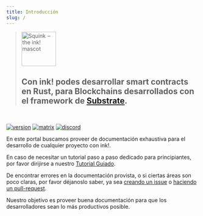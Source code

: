 ```yaml
---
title: Introducción
slug: /
---
```


<blockquote>
    <img src="/img/ink-squink.svg" alt="Squink ‒ the ink! mascot" className="squid" height="90" />
    <h2>
        Con ink! podes desarrollar smart contracts en Rust, para Blockchains desarrollados con el
        framework de <a href="https://github.com/paritytech/substrate">Substrate</a>.
    </h2>
</blockquote>

<br/>

[![version][m1]][m2] [![matrix][k1]][k2] [![discord][l1]][l2]

[k1]: https://img.shields.io/badge/matrix-chat-brightgreen.svg?style=flat
[k2]: https://riot.im/app/#/room/#ink:matrix.parity.io
[l1]: https://img.shields.io/discord/722223075629727774?style=flat-square&label=discord
[l2]: https://discord.gg/j2DKRRbSJ
[m1]: https://img.shields.io/github/v/release/paritytech/ink?label=ink!%20on%20GitHub
[m2]: https://github.com/paritytech/ink

En este portal buscamos proveer de documentación exhaustiva para el desarrollo de cualquier proyecto
con ink!.

En caso de necesitar un tutorial paso a paso dedicado para principiantes, por favor dirijirse a nuestro 
[Tutorial Guiado](https://docs.substrate.io/tutorials/v3/ink-workshop/pt1).

De encontrar errores en la documentación provista, o si ciertas áreas son poco claras, por favor déjanoslo
saber, ya sea <a href="https://github.com/paritytech/ink-docs/issues">creando un issue</a>
o <a href="https://github.com/paritytech/ink-docs/pulls">haciendo un pull-request</a>.

Nuestro objetivo es proveer buena documentación para que los desarrolladores sean lo más productivos posible.
